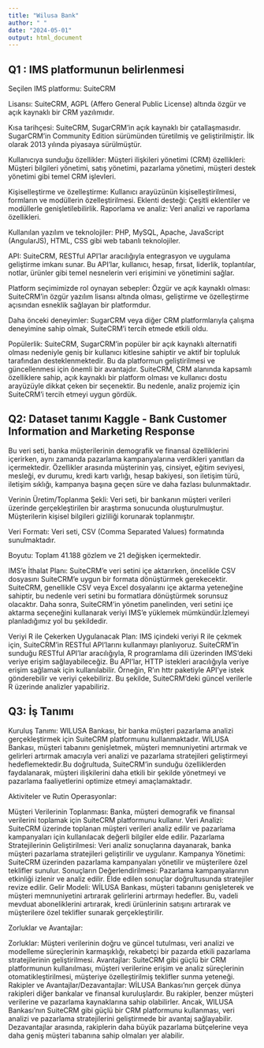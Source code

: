 ```yaml
---
title: "Wilusa Bank"
author: " "
date: "2024-05-01"
output: html_document
---
```



## Q1 : IMS platformunun belirlenmesi

Seçilen IMS platformu: SuiteCRM

Lisansı: SuiteCRM, AGPL (Affero General Public License) altında özgür ve açık kaynaklı bir CRM yazılımıdır.

Kısa tarihçesi: SuiteCRM, SugarCRM'in açık kaynaklı bir çatallaşmasıdır. SugarCRM'in Community Edition sürümünden türetilmiş ve geliştirilmiştir. İlk olarak 2013 yılında piyasaya sürülmüştür.

Kullanıcıya sunduğu özellikler:
Müşteri ilişkileri yönetimi (CRM) özellikleri: Müşteri bilgileri yönetimi, satış yönetimi, pazarlama yönetimi, müşteri destek yönetimi gibi temel CRM işlevleri.

Kişiselleştirme ve özelleştirme: Kullanıcı arayüzünün kişiselleştirilmesi, formların ve modüllerin özelleştirilmesi.
Eklenti desteği: Çeşitli eklentiler ve modüllerle genişletilebilirlik.
Raporlama ve analiz: Veri analizi ve raporlama özellikleri.

Kullanılan yazılım ve teknolojiler: PHP, MySQL, Apache, JavaScript (AngularJS), HTML, CSS gibi web tabanlı teknolojiler.

API: SuiteCRM, RESTful API'lar aracılığıyla entegrasyon ve uygulama geliştirme imkanı sunar. Bu API'lar, kullanıcı, hesap, fırsat, liderlik, toplantılar, notlar, ürünler gibi temel nesnelerin veri erişimini ve yönetimini sağlar.

Platform seçimimizde rol oynayan sebepler:
Özgür ve açık kaynaklı olması: SuiteCRM'in özgür yazılım lisansı altında olması, geliştirme ve özelleştirme açısından esneklik sağlayan bir platformdur.

Daha önceki deneyimler: SugarCRM veya diğer CRM platformlarıyla çalışma deneyimine sahip olmak, SuiteCRM'i tercih etmede etkili oldu.

Popülerlik: SuiteCRM, SugarCRM'in popüler bir açık kaynaklı alternatifi olması nedeniyle geniş bir kullanıcı kitlesine sahiptir ve aktif bir topluluk tarafından desteklenmektedir. Bu da platformun geliştirilmesi ve güncellenmesi için önemli bir avantajdır.
SuiteCRM, CRM alanında kapsamlı özelliklere sahip, açık kaynaklı bir platform olması ve kullanıcı dostu arayüzüyle dikkat çeken bir seçenektir. Bu nedenle, analiz projemiz için SuiteCRM'i tercih etmeyi uygun gördük.



## Q2: Dataset tanımı Kaggle - Bank Customer Information and Marketing Response

Bu veri seti, banka müşterilerinin demografik ve finansal özelliklerini içerirken, aynı zamanda pazarlama kampanyalarına verdikleri yanıtları da içermektedir. Özellikler arasında müşterinin yaş, cinsiyet, eğitim seviyesi, mesleği, ev durumu, kredi kartı varlığı, hesap bakiyesi, son iletişim türü, iletişim sıklığı, kampanya başına geçen süre ve daha fazlası bulunmaktadır.

Verinin Üretim/Toplanma Şekli: Veri seti, bir bankanın müşteri verileri üzerinde gerçekleştirilen bir araştırma sonucunda oluşturulmuştur. Müşterilerin kişisel bilgileri gizliliği korunarak toplanmıştır.

Veri Formatı: Veri seti, CSV (Comma Separated Values) formatında sunulmaktadır.

Boyutu: Toplam 41.188 gözlem ve 21 değişken içermektedir.

IMS'e İthalat Planı: SuiteCRM'e veri setini içe aktarırken, öncelikle CSV dosyasını SuiteCRM'e uygun bir formata dönüştürmek gerekecektir. SuiteCRM, genellikle CSV veya Excel dosyalarını içe aktarma yeteneğine sahiptir, bu nedenle veri setini bu formatlara dönüştürmek sorunsuz olacaktır. Daha sonra, SuiteCRM'in yönetim panelinden, veri setini içe aktarma seçeneğini kullanarak veriyi IMS'e yüklemek mümkündür.İzlemeyi planladığımız yol bu şekildedir.

Veriyi R ile Çekerken Uygulanacak Plan: IMS içindeki veriyi R ile çekmek için, SuiteCRM'in RESTful API'larını kullanmayı planlıyoruz. SuiteCRM'in sunduğu RESTful API'lar aracılığıyla, R programlama dili üzerinden IMS'deki veriye erişim sağlayabileceğiz. Bu API'lar, HTTP istekleri aracılığıyla veriye erişim sağlamak için kullanılabilir. Örneğin, R'ın httr paketiyle API'ye istek gönderebilir ve veriyi çekebiliriz. Bu şekilde, SuiteCRM'deki güncel verilerle R üzerinde analizler yapabiliriz.


## Q3: İş Tanımı

Kuruluş Tanımı: WILUSA Bankası, bir banka müşteri pazarlama analizi gerçekleştirmek için SuiteCRM platformunu kullanmaktadır. WİLUSA Bankası, müşteri tabanını genişletmek, müşteri memnuniyetini artırmak ve gelirleri artırmak amacıyla veri analizi ve pazarlama stratejileri geliştirmeyi hedeflemektedir.Bu doğrultuda, SuiteCRM'in sunduğu özelliklerden faydalanarak, müşteri ilişkilerini daha etkili bir şekilde yönetmeyi ve pazarlama faaliyetlerini optimize etmeyi amaçlamaktadır.

Aktiviteler ve Rutin Operasyonlar:

Müşteri Verilerinin Toplanması: Banka, müşteri demografik ve finansal verilerini toplamak için SuiteCRM platformunu kullanır.
Veri Analizi: SuiteCRM üzerinde toplanan müşteri verileri analiz edilir ve pazarlama kampanyaları için kullanılacak değerli bilgiler elde edilir.
Pazarlama Stratejilerinin Geliştirilmesi: Veri analiz sonuçlarına dayanarak, banka müşteri pazarlama stratejileri geliştirilir ve uygulanır.
Kampanya Yönetimi: SuiteCRM üzerinden pazarlama kampanyaları yönetilir ve müşterilere özel teklifler sunulur.
Sonuçların Değerlendirilmesi: Pazarlama kampanyalarının etkinliği izlenir ve analiz edilir. Elde edilen sonuçlar doğrultusunda stratejiler revize edilir.
Gelir Modeli: WİLUSA Bankası, müşteri tabanını genişleterek ve müşteri memnuniyetini artırarak gelirlerini artırmayı hedefler. Bu, vadeli mevduat aboneliklerini artırarak, kredi ürünlerinin satışını artırarak ve müşterilere özel teklifler sunarak gerçekleştirilir.

Zorluklar ve Avantajlar:

Zorluklar: Müşteri verilerinin doğru ve güncel tutulması, veri analizi ve modelleme süreçlerinin karmaşıklığı, rekabetçi bir pazarda etkili pazarlama stratejilerinin geliştirilmesi.
Avantajlar: SuiteCRM gibi güçlü bir CRM platformunun kullanılması, müşteri verilerine erişim ve analiz süreçlerinin otomatikleştirilmesi, müşteriye özelleştirilmiş teklifler sunma yeteneği.
Rakipler ve Avantajlar/Dezavantajlar:
WİLUSA Bankası'nın gerçek dünya rakipleri diğer bankalar ve finansal kuruluşlardır. Bu rakipler, benzer müşteri verilerine ve pazarlama kaynaklarına sahip olabilirler. Ancak, WILUSA Bankası'nın SuiteCRM gibi güçlü bir CRM platformunu kullanması, veri analizi ve pazarlama stratejilerini geliştirmede bir avantaj sağlayabilir. Dezavantajlar arasında, rakiplerin daha büyük pazarlama bütçelerine veya daha geniş müşteri tabanına sahip olmaları yer alabilir.